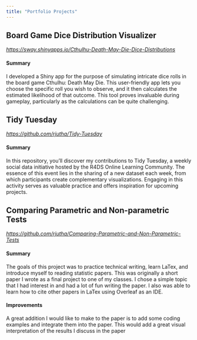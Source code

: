 ```yaml
---
title: "Portfolio Projects"
---
```


## **Board Game Dice Distribution Visualizer**

[*https://sway.shinyapps.io/Cthulhu-Death-May-Die-Dice-Distributions*](https://sway.shinyapps.io/Cthulhu-Death-May-Die-Dice-Distributions)

#### Summary

I developed a Shiny app for the purpose of simulating intricate dice rolls in the board game Cthulhu: Death May Die. This user-friendly app lets you choose the specific roll you wish to observe, and it then calculates the estimated likelihood of that outcome. This tool proves invaluable during gameplay, particularly as the calculations can be quite challenging.

## **Tidy Tuesday**

[*https://github.com/rjutha/Tidy-Tuesday*](https://github.com/rjutha/Tidy-Tuesday)

#### Summary

In this repository, you'll discover my contributions to Tidy Tuesday, a weekly social data initiative hosted by the R4DS Online Learning Community. The essence of this event lies in the sharing of a new dataset each week, from which participants create complementary visualizations. Engaging in this activity serves as valuable practice and offers inspiration for upcoming projects.

## **Comparing Parametric and Non-parametric Tests**

[*https://github.com/rjutha/Comparing-Parametric-and-Non-Parametric-Tests*](https://github.com/rjutha/Comparing-Parametric-and-Non-Parametric-Tests/)

#### Summary 

The goals of this project was to practice technical writing, learn LaTex, and introduce myself to reading statistic papers. This was originally a short paper I wrote as a final project to one of my classes. I chose a simple topic that I had interest in and had a lot of fun writing the paper. I also was able to learn how to cite other papers in LaTex using Overleaf as an IDE.

#### Improvements

A great addition I would like to make to the paper is to add some coding examples and integrate them into the paper. This would add a great visual interpretation of the results I discuss in the paper

